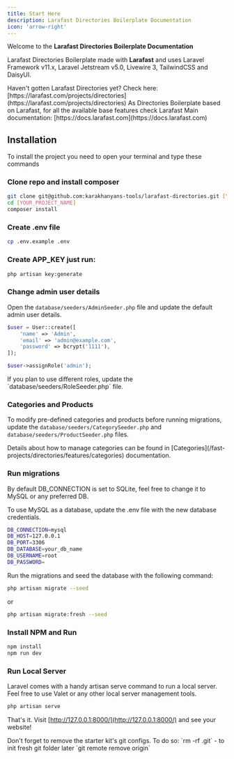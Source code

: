```yaml
---
title: Start Here
description: Larafast Directories Boilerplate Documentation
icon: 'arrow-right'
---
```


Welcome to the **Larafast Directories Boilerplate Documentation**

Larafast Directories Boilerplate made with **Larafast** and uses Laravel Framework v11.x, Laravel Jetstream v5.0, Livewire 3, TailwindCSS and DaisyUI.

<Tip>
    Haven't gotten Larafast Directories yet? Check here: [https://larafast.com/projects/directories](https://larafast.com/projects/directories)
</Tip>

<Note>
    As Directories Boilerplate based on Larafast, for all the available base features check Larafast Main documentation: [https://docs.larafast.com](https://docs.larafast.com)
</Note>

## Installation

To install the project you need to open your terminal and type these commands

### Clone repo and install composer

```bash
git clone git@github.com:karakhanyans-tools/larafast-directories.git [YOUR_PROJECT_NAME]
cd [YOUR_PROJECT_NAME]
composer install
```

### Create .env file

```bash
cp .env.example .env
```

### Create APP_KEY just run:

```bash
php artisan key:generate
```

### Change admin user details

Open the `database/seeders/AdminSeeder.php` file and update the default admin user details.

```php database/seeders/AdminSeeder.php
$user = User::create([
    'name' => 'Admin',
    'email' => 'admin@example.com',
    'password' => bcrypt('1111'),
]);

$user->assignRole('admin');
````

<Tip>
If you plan to use different roles, update the `database/seeders/RoleSeeder.php` file.
</Tip>

### Categories and Products

To modify pre-defined categories and products before running migrations, update the `database/seeders/CategorySeeder.php` and `database/seeders/ProductSeeder.php` files.

<Info>
    Details about how to manage categories can be found in [Categories](/fast-projects/directories/features/categories) documentation.
</Info>

### Run migrations

<Tip>
    By default DB_CONNECTION is set to SQLite, feel free to change it to MySQL or any preferred DB.
</Tip>

To use MySQL as a database, update the .env file with the new database credentials.

```bash .env
DB_CONNECTION=mysql
DB_HOST=127.0.0.1
DB_PORT=3306
DB_DATABASE=your_db_name
DB_USERNAME=root
DB_PASSWORD=
```

Run the migrations and seed the database with the following command:
```bash
php artisan migrate --seed
```

or

```bash
php artisan migrate:fresh --seed
```

### Install NPM and Run

```bash
npm install
npm run dev
```

### Run Local Server

Laravel comes with a handy artisan serve command to run a local server. Feel free to use Valet or any other local server management tools.

```bash
php artisan serve
```

That's it. Visit [http://127.0.0.1:8000/](http://127.0.0.1:8000/) and see your website!

<Warning>
    Don't forget to remove the starter kit's git configs. To do so: `rm -rf .git` - to init fresh git folder later `git remote remove origin`
</Warning>


